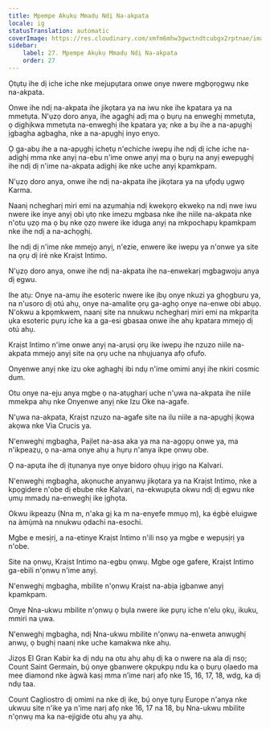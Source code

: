 ```yaml
---
title: Mpempe Akụkụ Mmadụ Ndị Na-akpata
locale: ig
statusTranslation: automatic
coverImage: https://res.cloudinary.com/xmfm6mhw3gwctndtcubgx2rptnae/image/upload/v1741354419/small_cover_la_gran_rebelion_28716e29d2.webp
sidebar:
    label: 27. Mpempe Akụkụ Mmadụ Ndị Na-akpata
    order: 27
---
```

Ọtụtụ ihe dị iche iche nke mejupụtara onwe onye nwere mgbọrọgwụ nke na-akpata.

Onwe ihe ndị na-akpata ihe jikọtara ya na iwu nke ihe kpatara ya na mmetụta. N'ụzọ doro anya, ihe agaghị adị ma ọ bụrụ na enweghị mmetụta, ọ dịghịkwa mmetụta na-enweghị ihe kpatara ya; nke a bụ ihe a na-apụghị ịgbagha agbagha, nke a na-apụghị inyo enyo.

Ọ ga-abụ ihe a na-apụghị ichetụ n'echiche iwepụ ihe ndị dị iche iche na-adịghị mma nke anyị na-ebu n'ime onwe anyị ma ọ bụrụ na anyị ewepụghị ihe ndị dị n'ime na-akpata adịghị ike nke uche anyị kpamkpam.

N'ụzọ doro anya, onwe ihe ndị na-akpata ihe jikọtara ya na ụfọdụ ụgwọ Karma.

Naanị nchegharị miri emi na azụmahịa ndị kwekọrọ ekwekọ na ndị nwe iwu nwere ike inye anyị obi ụtọ nke imezu mgbasa nke ihe niile na-akpata nke n'otu ụzọ ma ọ bụ nke ọzọ nwere ike iduga anyị na mkpochapụ kpamkpam nke ihe ndị a na-achọghị.

Ihe ndị dị n'ime nke mmejọ anyị, n'ezie, enwere ike iwepụ ya n'onwe ya site na ọrụ dị irè nke Kraịst Intimo.

N'ụzọ doro anya, onwe ihe ndị na-akpata ihe na-enwekarị mgbagwoju anya dị egwu.

Ihe atụ: Onye na-amụ ihe esoteric nwere ike ịbụ onye nkuzi ya ghọgburu ya, na n'usoro dị otú ahụ, onye na-amalite ọrụ ga-aghọ onye na-enwe obi abụọ. N'okwu a kpọmkwem, naanị site na nnukwu nchegharị miri emi na mkparịta ụka esoteric pụrụ iche ka a ga-esi gbasaa onwe ihe ahụ kpatara mmejọ dị otú ahụ.

Kraịst Intimo n'ime onwe anyị na-arụsi ọrụ ike iwepụ ihe nzuzo niile na-akpata mmejọ anyị site na ọrụ uche na nhụjuanya afọ ofufo.

Onyenwe anyị nke izu oke aghaghị ibi ndụ n'ime omimi anyị ihe nkiri cosmic dum.

Otu onye na-eju anya mgbe ọ na-atụgharị uche n'ụwa na-akpata ihe niile mmekpa ahụ nke Onyenwe anyị nke Izu Oke na-agafe.

N'ụwa na-akpata, Kraịst nzuzo na-agafe site na ilu niile a na-apụghị ịkọwa akọwa nke Via Crucis ya.

N'enweghị mgbagha, Paịlet na-asa aka ya ma na-agọpụ onwe ya, ma n'ikpeazụ, ọ na-ama onye ahụ a hụrụ n'anya ikpe ọnwụ obe.

Ọ na-apụta ihe dị ịtụnanya nye onye bidoro ọhụụ ịrịgo na Kalvari.

N'enweghị mgbagha, akọnuche anyanwụ jikọtara ya na Kraịst Intimo, nke a kpọgidere n'obe dị ebube nke Kalvari, na-ekwupụta okwu ndị dị egwu nke ụmụ mmadụ na-enweghị ike ịghọta.

Okwu ikpeazụ (Nna m, n'aka gị ka m na-enyefe mmụọ m), ka égbè eluigwe na àmụ̀mà na nnukwu ọdachi na-esochi.

Mgbe e mesịrị, a na-etinye Kraịst Intimo n'ili nsọ ya mgbe e wepụsịrị ya n'obe.

Site na ọnwụ, Kraịst Intimo na-egbu ọnwụ. Mgbe oge gafere, Kraịst Intimo ga-ebili n'ọnwụ n'ime anyị.

N'enweghị mgbagha, mbilite n'ọnwụ Kraịst na-abịa ịgbanwe anyị kpamkpam.

Onye Nna-ukwu mbilite n'ọnwụ ọ bụla nwere ike pụrụ iche n'elu ọkụ, ikuku, mmiri na ụwa.

N'enweghị mgbagha, ndị Nna-ukwu mbilite n'ọnwụ na-enweta anwụghị anwụ, ọ bụghị naanị nke uche kamakwa nke ahụ.

Jizọs El Gran Kabir ka dị ndụ na otu ahụ ahụ dị ka o nwere na ala dị nsọ; Count Saint Germain, bụ́ onye gbanwere ọkpụkpụ ndu ka ọ bụrụ ọlaedo ma mee diamond nke àgwà kasị mma n’ime narị afọ nke 15, 16, 17, 18, wdg, ka dị ndụ taa.

Count Cagliostro dị omimi na nke dị ike, bụ́ onye tụrụ Europe n'anya nke ukwuu site n'ike ya n'ime narị afọ nke 16, 17 na 18, bụ Nna-ukwu mbilite n'ọnwụ ma ka na-ejigide otu ahụ ya ahụ.

